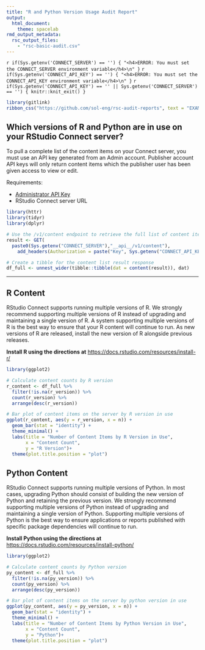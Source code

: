 ```yaml
---
title: "R and Python Version Usage Audit Report"
output: 
  html_document:
    theme: spacelab
rmd_output_metadata:
  rsc_output_files:
    - "rsc-basic-audit.csv"
---
```


`r if(Sys.getenv('CONNECT_SERVER') == '') { "<h4>ERROR: You must set the CONNECT_SERVER environment variable</h4>\n" }`
`r if(Sys.getenv('CONNECT_API_KEY') == '') { "<h4>ERROR: You must set the CONNECT_API_KEY environment variable</h4>\n" }`
`r if(Sys.getenv('CONNECT_API_KEY') == '' || Sys.getenv('CONNECT_SERVER') == '') { knitr::knit_exit() }`

```r
library(gitlink)
ribbon_css("https://github.com/sol-eng/rsc-audit-reports", text = "EXAMPLE CONTENT", color = "red", fade = FALSE)
```

## Which versions of R and Python are in use on your RStudio Connect server?

To pull a complete list of the content items on your Connect server, you must use an API key generated from an Admin account. Publisher account API keys will only return content items which the publisher user has been given access to view or edit.

Requirements:

- [Administrator API Key](https://docs.rstudio.com/connect/user/api-keys/#api-keys-creating){target="_blank"}
- RStudio Connect server URL

```r
library(httr)
library(tidyr)
library(dplyr)

# Use the /v1/content endpoint to retrieve the full list of content items
result <- GET(
  paste0(Sys.getenv("CONNECT_SERVER"),"__api__/v1/content"),
    add_headers(Authorization = paste("Key", Sys.getenv("CONNECT_API_KEY"))))

# Create a tibble for the content list result response
df_full <- unnest_wider(tibble::tibble(dat = content(result)), dat) 
```

---

## R Content

RStudio Connect supports running multiple versions of R. We strongly recommend supporting multiple versions of R instead of upgrading and maintaining a single version of R. A system supporting multiple versions of R is the best way to ensure that your R content will continue to run. As new versions of R are released, install the new version of R alongside previous releases.

**Install R using the directions at** [https://docs.rstudio.com/resources/install-r/](https://docs.rstudio.com/resources/install-r/){target="_blank"}

```r
library(ggplot2)

# Calculate content counts by R version
r_content <- df_full %>%
  filter(!is.na(r_version)) %>%
  count(r_version) %>%
  arrange(desc(r_version))

# Bar plot of content items on the server by R version in use 
ggplot(r_content, aes(y = r_version, x = n)) +
  geom_bar(stat = "identity") + 
  theme_minimal() + 
  labs(title = "Number of Content Items by R Version in Use",
       x = "Content Count",
       y = "R Version")+
  theme(plot.title.position = "plot")
```

## Python Content

RStudio Connect supports running multiple versions of Python. In most cases, upgrading Python should consist of building the new version of Python and retaining the previous version. We strongly recommend supporting multiple versions of Python instead of upgrading and maintaining a single version of Python. Supporting multiple versions of Python is the best way to ensure applications or reports published with specific package dependencies will continue to run.

**Install Python using the directions at** [https://docs.rstudio.com/resources/install-python/](https://docs.rstudio.com/resources/install-python/){target="_blank"}

```r
library(ggplot2)

# Calculate content counts by Python version
py_content <- df_full %>%
  filter(!is.na(py_version)) %>%
  count(py_version) %>%
  arrange(desc(py_version))

# Bar plot of content items on the server by python version in use 
ggplot(py_content, aes(y = py_version, x = n)) +
  geom_bar(stat = "identity") + 
  theme_minimal() + 
  labs(title = "Number of Content Items by Python Version in Use",
       x = "Content Count",
       y = "Python")+
  theme(plot.title.position = "plot")
```

